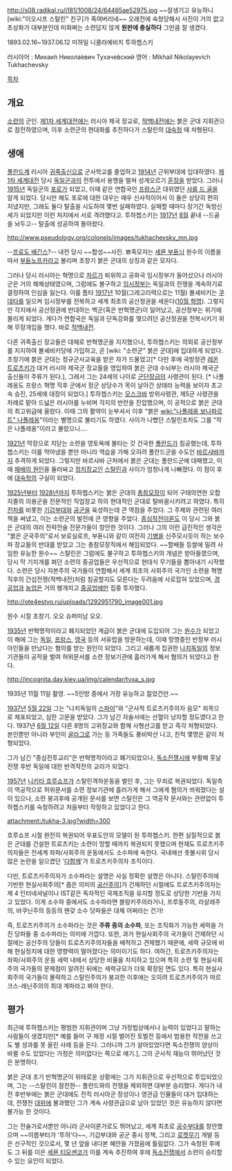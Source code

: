 http://s08.radikal.ru/i181/1008/24/64465ae52975.jpg
~~잘생기고 유능하니 [wiki:"이오시프 스탈린" 친구]가 죽여버리네~~
오래전에 숙청당해서 사진이 거의 없고 초상화가 대부분인데 미화쩌는 소련답지 않게 '''원판에 충실하다''' 그만큼 잘 생겼다.

1893.02.16~1937.06.12 미하일 니콜라예비치 투하쳅스키

러시아어 : Михаи́л Никола́евич Тухаче́вский
영어 : Mikhail Nikolayevich Tukhachevsky

[[목차]]

== 개요 ==

[[소련]]의 군인. [[제1차 세계대전]]에는 러시아 제국 장교로, [[적백내전]]에는 붉은 군대 지휘관으로 참전하였으며, 이후 소련군의 현대화를 추진하다가 스탈린의 [[대숙청]] 때 처형된다.

== 생애 ==
[[폴란드]]계 러시아 [[귀족]]출신으로 군사학교를 졸업하고 [[1914년]] 근위부대에 입대하였다. [[제1차 세계대전]] 당시 [[독일군]]과의 전투에서 용맹을 떨쳐 성게오르기 [[훈장]]을 받았다. 그러나 [[1915년]] 독일군의 [[포로]]가 되었고, 이때 같은 연합국인 [[프랑스]]군 대위였던 [[샤를 드 골]]을 알게 되었다. 당시만 해도 포로에 대한 대우는 매우 신사적이어서 이 둘은 상당히 편히 지냈지만, 그래도 둘다 탈출을 시도하여 몇번 실패하였다. 실패할 때마다 장기간 독방신세가 되었지만 이런 처지에서 서로 격려했다고. 투하쳅스키는 [[1917년]] [[8월]] 끝내 --드골을 놔두고-- 탈출에 성공하여 돌아왔다. 

http://www.pseudology.org/colonels/images/tukhachevsky_mn.jpg

--[[프로도 배긴스]]?-- 내전 당시 ~~합성~~사진. 뾰족모자는 [[세묜 부됸늬]] 원수의 이름을 따서 [[부됸노프카]]라고 불리며 초창기 붉은 군대의 상징과 같은 모자다. 

그러나 당시 러시아는 혁명으로 [[차르]]가 퇴위하고 공화국 임시정부가 들어섰으나 러시아군은 거의 해체상태였으며, 그럼에도 불구하고 [[임시정부]]는 독일과의 전쟁을 계속하기로 결정하여 인심을 잃는다. 이를 틈타 [[1917년]] 10월(그레고리력으로는 11월) 볼셰비키는 [[쿠데타]]를 일으켜 임시정부를 전복하고 세계 최초의 공산정권을 세운다([[10월 혁명]]). 그렇지만 각지에서 공산정권에 반대하는 백군(혹은 반혁명군)이 일어났고, 공산정부는 위기에 몰리게 되었다. 게다가 연합국은 독일과 단독강화를 맺으려던 공산정권을 전복시키기 위해 무장개입을 했다. 바로 [[적백내전]]. 

다른 귀족출신 장교들은 대체로 반혁명군을 지지했으나, 투하쳅스키는 의외로 공산정부를 지지하여 볼셰비키당에 가입하고, 곧 [wiki: "소련군" 붉은 군대]에 입대하게 되었다. 초창기에 붉은 군대는 정규군사교육을 받은 자가 드물었고[* 다만 후에 국방장관 [[레온 트로츠키]]가 대거 러시아 제국군 장교들을 영입하여 붉은 군대 수뇌부는 러시아 제국군 출신들이 주류가 된다.], 그래서 그는 24세의 나이로 [[군단장]]급의 사령관이 된다. [* 나폴레옹도 프랑스 혁명 직후 군에서 장군 상당수가 목이 날아간 상태라 능력을 보이자 초고속 승진, 25세에 대장이 되었다.] 투하쳅스키는 [[모스크바]] 방위사령관, 제5군 사령관을 차례로 맡아 드넓은 러시아를 누비며 각지의 반란을 진압했으며, 이 공적으로 붉은 군대의 최고위급에 올랐다. 이때 그의 활약이 눈부셔서 이후 "붉은 [[wiki:"나폴레옹 보나파르트" 나폴레옹]]"이라는 별명으로 불리기도 하였다. 사이가 나빴던 스탈린조차도 그를 "작은 나폴레옹"이라고 불렀으니….

[[1921년]] 막장으로 치닫는 소련을 영토욕에 불타는 갓 건국한 [[폴란드]]가 침공했는데, 투하쳅스키는 이를 막아냈을 뿐만 아니라 역습을 가해 오히려 폴란드군을 수도인 [[바르샤바]]까지 추격하게 되었다. 그렇지만 바르샤바 근처에서 붉은 군대는 폴란드군에 대패했고, 이때 [http://pkka1918.egloos.com/m/1194307 패배의 원인]을 둘러싸고 [[정치장교]]인 [[스탈린]]과 사이가 엄청나게 나빠졌다. 이 점이 후에 [[대숙청]]의 구실이 되었다.

[[1925년]]부터 [[1928년]]까지 투하쳅스키는 붉은 군대의 [[총참모장]]이 되어 구태의연한 오합지졸의 의용군을 전문적인 직업장교 하의 현대적인 군대로 탈바꿈시키려고 하였다. 특히 [[전차]]를 비롯한 [[기갑부대]]와 [[공군]]을 육성하는데 큰 역점을 주었다. 그 주제와 관련된 여러 책을 써냈고, 이는 소련군의 발전에 큰 영향을 주었다. [[종심작전이론]]도 이 당시 그와 붉은 군대의 여러 전략전술 전문가들이 창안한 것이다. 그러나 그의 이런 급진적인 생각은 "붉은 군국주의"로서 보로실로프, 부됸니와 같이 여전히 [[기병]]을 신주모시듯이 하는 보수파 장교들의 반대를 받았고 그는 총참모장직에서 해임되었다. ~~할배들 등쌀에 밀려 사임한 유능한 원수~~ 스탈린은 그럼에도 불구하고 투하쳅스키의 개념은 받아들였으며, 당시 막 기지개를 펴던 소련의 중공업들은 우선적으로 현대식 무기들을 뽑아내기 시작했다. 소련은 당시 자본주의 국가들이 연합해서 세계 최초의 사회주의 국가인 소련을 혁명직후의 간섭전쟁(적백내전)처럼 침공할지도 모른다는 두려움에 사로잡혀 있었으며, [[경공업]]과 [[농업]]은 거의 팽개치고 [[중공업]]에만 집중 투자했다.

http://ote4estvo.ru/uploads/1292951790_image001.jpg

원수 시절 초창기. 오오 슈퍼미남 오오.

[[1935년]] 반혁명적이라고 폐지되었던 계급이 붉은 군대에 도입되어 그는 [[원수]]가 되었고 이 해에 그는 [[독일]], [[프랑스]], [[영국]] 등의 서유럽을 방문하는데, 이때 망명중인 반정부 러시아인들을 만났다는 혐의를 받는 원인이 되었다. 그리고 새롭게 집권한 [[나치]]독일의 정보기관들이 공작을 벌여 허위문서를 소련 정보기관에 흘러가게 해서 혐의가 되었다고 한다.

http://incognita.day.kiev.ua/img/calendar/tyxa_s.jpg

1935년 11월 11일 촬영. ~~5인방 중에서 가장 유능하고 젊었건만.~~

[[1937년]] [[5월 22일]] 그는 "나치독일의 [[스파이]]"와 "군사적 트로츠키주의자 음모" 죄목으로 체포되었고, 심한 고문을 받았다. 그가 남긴 자술서에는 선혈이 낭자할 정도였다고 한다. 1937년 [[6월 12일]] 다른 8명의 고위장교와 함께 사형선고를 받고 즉각 처형되었다. 본인뿐만 아니라 부인이 [[굴라그]]로 가는 등 가족들도 풍비박산 나고, 친척 몇명은 같이 처형되었다.  

그가 남긴 "종심전투교리"은 반혁명적이라고 폐기되었으나, [[독소전쟁]]시에 부활해 훗날 전쟁 후반 독일에 대한 반격작전의 교리가 되었다.

[[1957년]] [[니키타 흐루쇼프]]가 스탈린격하운동을 벌인 후, 그는 무죄로 복권되었다. 독일측이 역공작으로 허위문서를 소련 정보기관에 흘러가게 해서 그에게 혐의가 씌워졌다는 설이 있으나, 소련 붕괴후에 공개된 문서를 보면 스탈린은 그 역공작 문서와는 관련없이 투하쳅스키를 숙청하려고 처음부터 작정하고 있었다고 한다. 

attachment:/tukha-3.jpg?width=300

흐루쇼프 시절 완전히 복권되어 우표도안의 모델이 된 투하쳅스키. 한편 실질적으로 붉은 군대를 건설한 트로츠키는 소련이 망할 때까지 복권되지 못했으며 현재도 트로츠키주의자들은 전세계 좌파/사회주의 운동에서도 소수파에 속한다. 국내에선 촛불시위 당시 많은 논란을 일으켰던 '[[다함께]]'가 트로츠키주의자 조직이다.

다만, 트로츠키주의자가 소수파라는 설명은 사실 정확한 설명은 아니다. 스탈린주의에 기반한 현실사회주의[* 좁은 의미의 [[공산주의]]]가 건재하던 시절에도 트로츠키주의자는 제 4 인터네셔널이나 IST같은 독자적인 국제조직을 유지할 정도로 상당한 기반을 가지고 있었다. 이게 소수파 중에서도 소수파라면 블랑키주의라거나, 프루동주의, 라살레주의, 바쿠닌주의 등등의 왠갖 소수 당파들은 대체 어쩌라는 건가!

즉, 트로츠키주의가 소수파라는 것은 '''주류 중의 소수파''', 또는 조직화가 가능한 세력을 가진 당파들 중 소수파라는 의미에 가깝다. 또한, 과거 현실사회주의 국가들이 건재하던 시절에는 공산주의 당들이 트로츠키주의자들을 배척하고 견제했기 때문에, 세력 규모에 비해 현실정치에 대한 영향력이 떨어졌다는 의미이기도 하다. 여하간, 트로츠키주의자는 좌파/사회주의 운동 세력 내에서 상당한 비율을 차지하고 있으며 특히 소련 및 현실사회주의 국가들의 문제점이 알려진 뒤에는 세력규모가 더욱 확장된 면도 있다. 특히 현실사회주의 국가들이 몰락하고 스탈린주의가 붕괴한 이후에는 오히려 트로츠키주의가 마르크스-레닌주의의 최대 계파라고 봐야 한다.
== 평가 ==

최근에 투하쳅스키는 평범한 지휘관이며 그냥 가정법상에서나 능력이 있었다고 말하는 사람들이 생겼지만[* 예를 들어 구 제정 시절 벌어진 토벌전 등에서 범용한 작전을 쓰고도 별 성과를 못 올린 사례 등을 든다. 그러니까 그가 살아있었다면 독소전쟁의 양상이 바뀔 수도 있었다는 가정은 의미없다는 쪽으로 얘기.], 그의 군사적 재능이 뛰어났던 것은 분명하다. 

붉은 군대 초기 반혁명군이 위태로운 상황에는 그가 지휘관으로 우선적으로 투입되었으며, 그는 --스탈린이 참전한-- 폴란드와의 전쟁을 제외하면 대부분 승리했다. 게다가 내전 후반부에는 붉은 군대에도 전직 러시아군 장성이나 영관급 인물들이 대거 입대하는데, 전쟁전 [[대위]]에 불과했던 그가 계속 사령관급으로 남아 있었던 것은 유능하지 않다면 불가능 한 것이다.

그는 전술가로서뿐만 아니라 군사이론가로도 뛰어났고, 세계 최초로 [[공수부대]]를 창안했으며 ~~이름부터가 '투하'다~~, 기갑부대와 공군 중시 정책, 그리고 [[로켓]]무기 개발 등은 선구적인 것으로서, 몇 년 앞을 내다본 혜안을 가졌음에 틀림없다. 그가 숙청된 후에도 그 뒤를 이은 [[세묜 티모셴코]]가 이를 계속 추진하여 후에 [[독소전쟁]]에서 소련이 승리할 수 있는 요인이 되었다.

